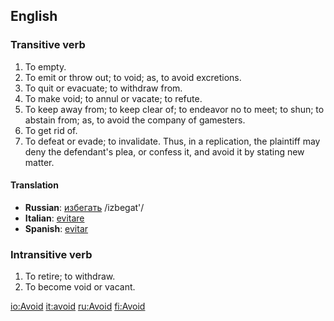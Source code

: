 ==English==

=== Transitive verb===
#To empty.
#To emit or throw out; to void; as, to avoid excretions.
#To quit or evacuate; to withdraw from.
#To make void; to annul or vacate; to refute.
#To keep away from; to keep clear of; to endeavor no to meet; to shun; to abstain from; as, to avoid the company of gamesters.
#To get rid of.
#To defeat or evade; to invalidate. Thus, in a replication, the plaintiff may deny the defendant's plea, or confess it, and avoid it by stating new matter.

====Translation====
*'''Russian''': [[избегать]] /izbegat'/
*'''Italian''': [[evitare]]
*'''Spanish''': [[evitar]]

===Intransitive verb===
#To retire; to withdraw.
#To become void or vacant.

[[io:Avoid]]
[[it:avoid]]
[[ru:Avoid]]
[[fi:Avoid]]